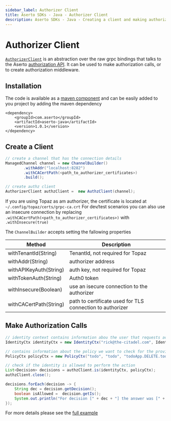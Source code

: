 ```yaml
---
sidebar_label: Authorizer Client
title: Aserto SDKs - Java - Authorizer Client
description: Aserto SDKs - Java - Creating a client and making authorization calls
---
```


# Authorizer Client

[`AuthorizerClient`](https://github.com/aserto-dev/aserto-java/blob/98e155e0305d14685256b2bde0d14e4b58f1bc75/src/main/java/com/aserto/AuthorizerClient.java#L13) is an abstraction over the raw grpc bindings that talks to the Aserto [authorization API](/docs/authorizer-guide/authz).
It can be used to make authorization calls, or to create authorization middleware.


## Installation
The code is available as a [maven component](https://central.sonatype.com/artifact/com.aserto/aserto-java/)
and can be easily added to you project by adding the maven dependency
```maven
<dependency>
    <groupId>com.aserto</groupId>
    <artifactId>aserto-java</artifactId>
    <version>1.0.1</version>
</dependency>
```

## Create a Client

```java
// create a channel that has the connection details
ManagedChannel channel = new ChannelBuilder()
        .withAddr("localhost:8282")
        .withCACertPath(<path_to_authorizer_certificates>)
        .build();

// create authz client
AuthorizerClient authzClient =  new AuthzClient(channel);
```

If you are using Topaz as am authorizer, the certificate is located at `~/.config/topaz/certs/grpc-ca.crt`
For dev/test scenarios  you can also use an insecure connection by replacing `.withCACertPath(<path_to_authorizer_certificates>)` with `.withInsecure(true)`

The `ChannelBuilder` accepts setting the fallowing properties

| Method | Description |
| -------------- | ----------- |
|withTenantId(String) | TenantId, not required for Topaz |
| withAddr(String) | authorizer address |
| withAPIKeyAuth(String) | auth key, not required for Topaz |
| withTokenAuth(String) | Auth0 token |
| withInsecure(Boolean) | use an isecure connection to the authorizer |
| withCACertPath(String) | path to certificate used for TLS connection to authorizer  |


## Make Authorization Calls

```java
// identity context contains information abou the user that requests access to some resource
IdentityCtx identityCtx = new IdentityCtx("rick@the-citadel.com", IdentityType.IDENTITY_TYPE_SUB);

// contains information about the policy we want to check for the provided identity
PolicyCtx policyCtx = new PolicyCtx("todo", "todo", "todoApp.DELETE.todos.__id", new String[]{"allowed"});

// check if the identity is allowed to perform the action
List<Decision> decisions = authzClient.is(identityCtx, policyCtx);
authzClient.close();

decisions.forEach(decision -> {
    String dec = decision.getDecision();
    boolean isAllowed =  decision.getIs();
    System.out.println("For decision [" + dec + "] the answer was [" + isAllowed + "]");
});
```

For more details please see the [full example](https://github.com/aserto-dev/aserto-java/tree/main/examples/authz-example)
